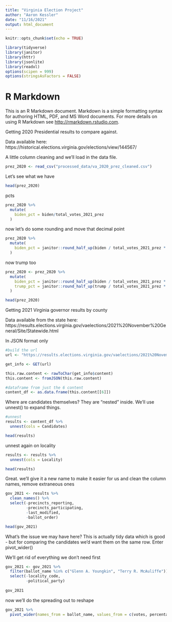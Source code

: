 ```yaml
---
title: "Virginia Election Project"
author: "Aaron Kessler"
date: "11/16/2021"
output: html_document
---
```


```r
knitr::opts_chunk$set(echo = TRUE)

library(tidyverse)
library(janitor)
library(httr)
library(jsonlite)
library(readxl)
options(scipen = 999)
options(stringsAsFactors = FALSE)

```

# R Markdown

This is an R Markdown document. Markdown is a simple formatting syntax for authoring HTML, PDF, and MS Word documents. For more details on using R Markdown see <http://rmarkdown.rstudio.com>.

Getting 2020 Presidential results to compare against. 

Data available here: https://historical.elections.virginia.gov/elections/view/144567/

A little column cleaning and we'll load in the data file.


```r

prez_2020 <- read_csv("processed_data/va_2020_prez_cleaned.csv")

```

Let's see what we have

```r

head(prez_2020)


```

pcts
```r

prez_2020 %>% 
  mutate(
    biden_pct = biden/total_votes_2021_prez
  )

```

now let's do some rounding and move that decimal point

```r

prez_2020 %>% 
  mutate(
    biden_pct = janitor::round_half_up(biden / total_votes_2021_prez * 100, 1)
  )

```

now trump too

```r

prez_2020 <- prez_2020 %>% 
  mutate(
    biden_pct = janitor::round_half_up(biden / total_votes_2021_prez * 100, 1),
    trump_pct = janitor::round_half_up(trump / total_votes_2021_prez * 100, 1)
  )

head(prez_2020)

```



Getting 2021 Virginia governor results by county

Data available from the state here: 
https://results.elections.virginia.gov/vaelections/2021%20November%20General/Site/Statewide.html

In JSON format only
```r
#build the url
url <- "https://results.elections.virginia.gov/vaelections/2021%20November%20General/Json/Governor.json"

get_info <- GET(url)

this.raw.content <- rawToChar(get_info$content)
this.content <- fromJSON(this.raw.content)

#dataframe from just the 6 content 
content_df <- as.data.frame(this.content[[6]])

```

Where are candidates themselves? They are "nested" inside. We'll use unnest() to expand things.

```r
#unnest
results <- content_df %>%
  unnest(cols = Candidates)

head(results)

```


unnest again on locality
```r

results <- results %>%
  unnest(cols = Locality)

head(results)
```

Great. we'll give it a new name to make it easier for us and clean the column names, remove extraneous ones
```r

gov_2021 <- results %>% 
  clean_names() %>% 
  select(-precincts_reporting,
         -precincts_participating,
         -last_modified,
         -ballot_order)

head(gov_2021)

```


What's the issue we may have here? This is actually tidy data which is good - but for comparing the candidates we'd want them on the same row. Enter pivot_wider()

We'll get rid of everything we don't need first
```r

gov_2021 <- gov_2021 %>% 
  filter(ballot_name %in% c("Glenn A. Youngkin", "Terry R. McAuliffe")) %>% 
  select(-locality_code,
         -political_party)
  
gov_2021

```

now we'll do the spreading out to reshape
```r

gov_2021 %>% 
  pivot_wider(names_from = ballot_name, values_from = c(votes, percentage))


```


```r



```


```r



```


```r



```


```r



```
